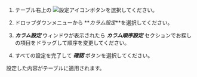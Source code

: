 1.  テーブル右上の ![設定アイコン](/img/ico-setting.svg)ボタンを選択してください。

2.  ドロップダウンメニューから **_カラム設定_**を選択してください。

3.  **_カラム設定_** ウィンドウが表示されたら **_カラム順序設定_** セクションでお探しの項目をドラッグして順序を変更してください。

4.  すべての設定を完了して **_確認_** ボタンを選択してください。

設定した内容がテーブルに適用されます。
